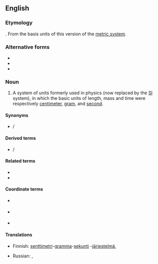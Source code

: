 ==English==
{{wikipedia|Centimetre gram second system of units}}

===Etymology===
{{compound|lang=en|centimeter|gram|second}}. From the basis units of this version of the [[metric system]].

===Alternative forms===
* {{l|en|centimetre-gram-second}}
* {{l|en|centimetre-gramme-second}}
* {{l|en|centimeter-gramme-second}}

===Noun===
{{en-noun|-|head=[[centimeter]]-[[gram]]-[[second]]}}

# {{lb|en|science}} A system of units formerly used in physics (now replaced by the [[SI]] system), in which the basic units of length, mass and time were respectively [[centimeter]], [[gram]], and [[second]]. 

====Synonyms====
* {{l|en|CGS}} / {{l|en|cgs}} {{gloss|abbreviation}}

====Derived terms====
* {{l|en|CGS}} / {{l|en|cgs}} {{qualifier|abbreviation}}

====Related terms====
* {{l|en|meter-kilogram-second}}
* {{l|en|meter-tonne-second}}

====Coordinate terms====
* {{l|en|S.I.}} {{gloss|International System of Units}}
* {{l|en|mks}} {{gloss|meter-kilogram-second}}
* {{l|en|MTS}} {{gloss|meter-tonne-second}}

====Translations====
{{trans-top|system of units}}
* Finnish: [[senttimetri]]-[[gramma]]-[[sekunti]] -[[järjestelmä]], {{t|fi|cgs-järjestelmä}}
{{trans-mid}}
* Russian: {{t|ru|сантиме́тр-грамм-секу́нда|f}}, {{t+|ru|СГС|f}}
{{trans-bottom}}